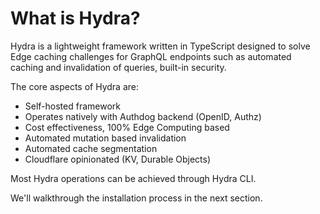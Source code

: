 # What is Hydra?

Hydra is a lightweight framework written in TypeScript designed to solve Edge caching challenges for GraphQL endpoints such as automated caching and invalidation of queries, built-in security.

The core aspects of Hydra are:

- Self-hosted framework
- Operates natively with Authdog backend (OpenID, Authz)
- Cost effectiveness, 100% Edge Computing based
- Automated mutation based invalidation
- Automated cache segmentation
- Cloudflare opinionated (KV, Durable Objects)

Most Hydra operations can be achieved through Hydra CLI.

We'll walkthrough the installation process in the next section.